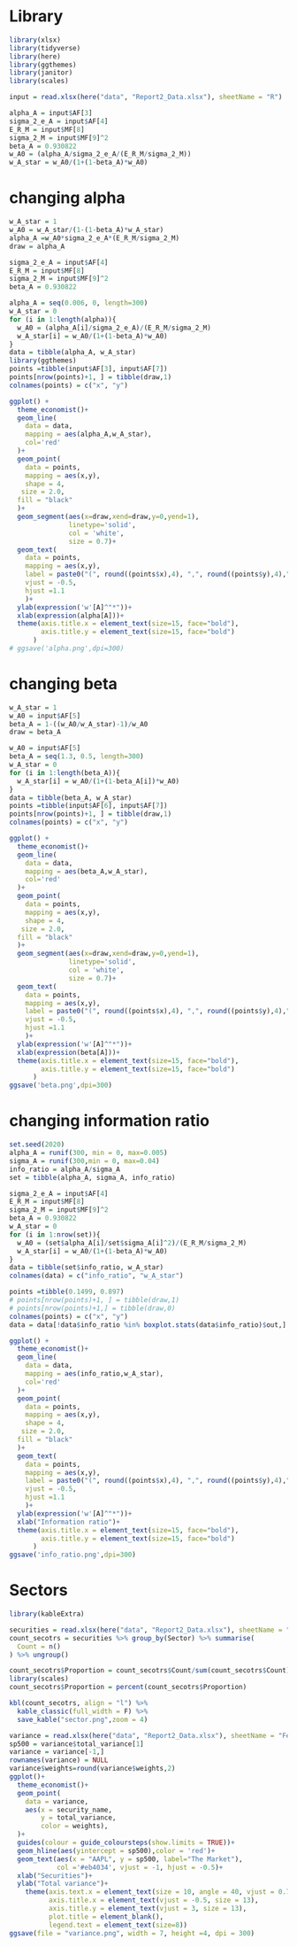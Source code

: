 # Library
```r
library(xlsx)
library(tidyverse)
library(here)
library(ggthemes)
library(janitor)
library(scales)
```

```r
input = read.xlsx(here("data", "Report2_Data.xlsx"), sheetName = "R")
```

```r
alpha_A = input$AF[3]
sigma_2_e_A = input$AF[4]
E_R_M = input$MF[8]
sigma_2_M = input$MF[9]^2
beta_A = 0.930822
w_A0 = (alpha_A/sigma_2_e_A/(E_R_M/sigma_2_M))
w_A_star = w_A0/(1+(1-beta_A)*w_A0)
```

# changing alpha
```r
w_A_star = 1
w_A0 = w_A_star/(1-(1-beta_A)*w_A_star)
alpha_A =w_A0*sigma_2_e_A*(E_R_M/sigma_2_M)
draw = alpha_A

sigma_2_e_A = input$AF[4]
E_R_M = input$MF[8]
sigma_2_M = input$MF[9]^2
beta_A = 0.930822

alpha_A = seq(0.006, 0, length=300)
w_A_star = 0
for (i in 1:length(alpha)){
  w_A0 = (alpha_A[i]/sigma_2_e_A)/(E_R_M/sigma_2_M)
  w_A_star[i] = w_A0/(1+(1-beta_A)*w_A0)
}
data = tibble(alpha_A, w_A_star)
library(ggthemes)
points =tibble(input$AF[3], input$AF[7])
points[nrow(points)+1, ] = tibble(draw,1)
colnames(points) = c("x", "y")
```

```r
ggplot() +
  theme_economist()+
  geom_line(
    data = data,
    mapping = aes(alpha_A,w_A_star),
    col='red'
  )+
  geom_point(
    data = points,
    mapping = aes(x,y),
    shape = 4,
   size = 2.0,
  fill = "black"
  )+
  geom_segment(aes(x=draw,xend=draw,y=0,yend=1), 
               linetype='solid', 
               col = 'white',
               size = 0.7)+
  geom_text(
    data = points,
    mapping = aes(x,y),
    label = paste0("(", round((points$x),4), ",", round((points$y),4),")"),
    vjust = -0.5,
    hjust =1.1
    )+
  ylab(expression('w'[A]^"*"))+
  xlab(expression(alpha[A]))+
  theme(axis.title.x = element_text(size=15, face="bold"),
        axis.title.y = element_text(size=15, face="bold")
      )
# ggsave('alpha.png',dpi=300)
```

# changing beta
```r
w_A_star = 1
w_A0 = input$AF[5]
beta_A = 1-((w_A0/w_A_star)-1)/w_A0
draw = beta_A

w_A0 = input$AF[5]
beta_A = seq(1.3, 0.5, length=300)
w_A_star = 0
for (i in 1:length(beta_A)){
  w_A_star[i] = w_A0/(1+(1-beta_A[i])*w_A0)
}
data = tibble(beta_A, w_A_star)
points =tibble(input$AF[6], input$AF[7])
points[nrow(points)+1, ] = tibble(draw,1)
colnames(points) = c("x", "y")
```

```r
ggplot() +
  theme_economist()+
  geom_line(
    data = data,
    mapping = aes(beta_A,w_A_star),
    col='red'
  )+
  geom_point(
    data = points,
    mapping = aes(x,y),
    shape = 4,
   size = 2.0,
  fill = "black"
  )+
  geom_segment(aes(x=draw,xend=draw,y=0,yend=1), 
               linetype='solid', 
               col = 'white',
               size = 0.7)+
  geom_text(
    data = points,
    mapping = aes(x,y),
    label = paste0("(", round((points$x),4), ",", round((points$y),4),")"),
    vjust = -0.5,
    hjust =1.1
    )+
  ylab(expression('w'[A]^"*"))+
  xlab(expression(beta[A]))+
  theme(axis.title.x = element_text(size=15, face="bold"),
        axis.title.y = element_text(size=15, face="bold")
      )
ggsave('beta.png',dpi=300)
```

# changing information ratio
```r
set.seed(2020)
alpha_A = runif(300, min = 0, max=0.005)
sigma_A = runif(300,min = 0, max=0.04)
info_ratio = alpha_A/sigma_A
set = tibble(alpha_A, sigma_A, info_ratio)

sigma_2_e_A = input$AF[4]
E_R_M = input$MF[8]
sigma_2_M = input$MF[9]^2
beta_A = 0.930822
w_A_star = 0
for (i in 1:nrow(set)){
  w_A0 = (set$alpha_A[i]/set$sigma_A[i]^2)/(E_R_M/sigma_2_M)
  w_A_star[i] = w_A0/(1+(1-beta_A)*w_A0)
}
data = tibble(set$info_ratio, w_A_star)
colnames(data) = c("info_ratio", "w_A_star")

points =tibble(0.1499, 0.897)
# points[nrow(points)+1, ] = tibble(draw,1)
# points[nrow(points)+1,] = tibble(draw,0)
colnames(points) = c("x", "y")
data = data[!data$info_ratio %in% boxplot.stats(data$info_ratio)$out,]
```

```r
ggplot() +
  theme_economist()+
  geom_line(
    data = data,
    mapping = aes(info_ratio,w_A_star),
    col='red'
  )+
  geom_point(
    data = points,
    mapping = aes(x,y),
    shape = 4,
   size = 2.0,
  fill = "black"
  )+
  geom_text(
    data = points,
    mapping = aes(x,y),
    label = paste0("(", round((points$x),4), ",", round((points$y),4),")"),
    vjust = -0.5,
    hjust =1.1
    )+
  ylab(expression('w'[A]^"*"))+
  xlab("Information ratio")+
  theme(axis.title.x = element_text(size=15, face="bold"),
        axis.title.y = element_text(size=15, face="bold")
      )
ggsave('info_ratio.png',dpi=300)
```

# Sectors
```r
library(kableExtra)

securities = read.xlsx(here("data", "Report2_Data.xlsx"), sheetName = "Securities")
count_secotrs = securities %>% group_by(Sector) %>% summarise(
  Count = n()
) %>% ungroup()

count_secotrs$Proportion = count_secotrs$Count/sum(count_secotrs$Count)
library(scales)
count_secotrs$Proportion = percent(count_secotrs$Proportion)

kbl(count_secotrs, align = "l") %>%
  kable_classic(full_width = F) %>% 
  save_kable("sector.png",zoom = 4)

```

```r
variance = read.xlsx(here("data", "Report2_Data.xlsx"), sheetName = "Fee to access") %>% clean_names()
sp500 = variance$total_variance[1]
variance = variance[-1,]
rownames(variance) = NULL
variance$weights=round(variance$weights,2)
ggplot()+
  theme_economist()+
  geom_point(
    data = variance,
    aes(x = security_name,
        y = total_variance,
        color = weights),
  )+
  guides(colour = guide_coloursteps(show.limits = TRUE))+
  geom_hline(aes(yintercept = sp500),color = 'red')+
  geom_text(aes(x = "AAPL", y = sp500, label="The Market"),
            col ='#eb4034', vjust = -1, hjust = -0.5)+
  xlab("Securities")+
  ylab("Total variance")+
    theme(axis.text.x = element_text(size = 10, angle = 40, vjust = 0.7),
          axis.title.x = element_text(vjust = -0.5, size = 13),
          axis.title.y = element_text(vjust = 3, size = 13),
          plot.title = element_blank(),
          legend.text = element_text(size=8))
ggsave(file = "variance.png", width = 7, height =4, dpi = 300)
```

